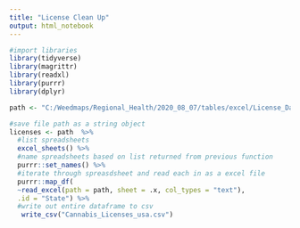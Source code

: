 ---
title: "License Clean Up"
output: html_notebook
---

```{r}
#import libraries
library(tidyverse)
library(magrittr)
library(readxl)
library(purrr)
library(dplyr)
```

```{r}
path <- "C:/Weedmaps/Regional_Health/2020_08_07/tables/excel/License_Database.xlsx"

#save file path as a string object
licenses <- path  %>% 
  #list spreadsheets
  excel_sheets() %>%
  #name spreadsheets based on list returned from previous function
  purrr::set_names() %>%
  #iterate through spreasdsheet and read each in as a excel file
  purrr::map_df(
  ~read_excel(path = path, sheet = .x, col_types = "text"),
  .id = "State") %>%
  #write out entire dataframe to csv
   write_csv("Cannabis_Licenses_usa.csv")
```


